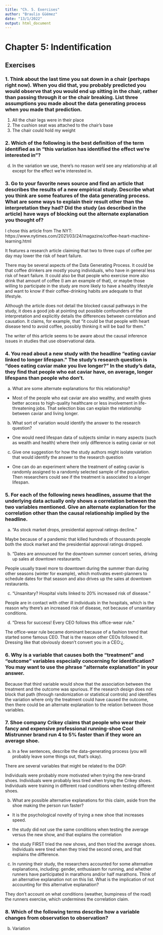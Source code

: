 ```yaml
---
title: "Ch. 5. Exercises"
author: "Braulio Güémez"
date: "13/1/2022"
output: html_document
---
```


# Chapter 5: Indentification
## Exercises


### 1. Think about the last time you sat down in a chair (perhaps right now). When you did that, you probably predicted you would observe that you would end up sitting in the chair, rather than passing through it or the chair breaking. List three assumptions you made about the data generating process when you made that prediction.

1) All the chair legs were in their place
2) The cushion seat was attached to the chair's base 
3) The chair could hold my weight

### 2.	Which of the following is the best definition of the term identified as in “this variation has identified the effect we’re interested in”?

d.	In the variation we use, there’s no reason we’d see any relationship at all except for the effect we’re interested in.



### 3.	Go to your favorite news source and find an article that describes the results of a new empirical study. Describe what you think are some features of the data generating process. What are some ways to explain their result other than the interpretation they had? Did the study (as described in the article) have ways of blocking out the alternate explanation you thought of?


I chose this article from The NYT:
https://www.nytimes.com/2021/03/24/magazine/coffee-heart-machine-learning.html

It features a research article claiming that two to three cups of coffee per day may lower the risk of heart failure.

There may be several aspects of the Data Generating Process. It could be that coffee drinkers are mostly young individuals, who have in general less risk of heart failure. It could also be that people who exercise more also drink that amount of coffee (I am an example of that), or maybe those willing to participate in the study are more likely to have a healthy lifestyle and want to know if their coffee-drinking habits are adequate to that lifestyle. 

Although the article does not detail the blocked causal pathways in the study, it does a good job at pointing out possible confounders of the interpretation and explicitly details the differences between correlation and causation. It claims, for example, that "it could be that people with heart disease tend to avoid coffee, possibly thinking it will be bad for them." 

The writer of this article seems to be aware about the causal inference issues in studies that use observational data. 

### 4.	You read about a new study with the headline “eating caviar linked to longer lifespan.” The study’s research question is “does eating caviar make you live longer?” In the study’s data, they find that people who eat caviar have, on average, longer lifespans than people who don’t. 

a.	What are some alternate explanations for this relationship? 

- Most of the people who eat caviar are also wealthy, and wealth gives better access to high-quality healthcare or less involvement in life-threatening jobs. That selection bias can explain the relationship between caviar and living longer.


b.	What sort of variation would identify the answer to the research question? 

- One would need lifespan data of subjects similar in many aspects (such as wealth and health) where their only difference is eating caviar or not   

c.	Give one suggestion for how the study authors might isolate variation that would identify the answer to the research question

- One can do an experiment where the treatment of eating caviar is randomly assigned to a randomly selected sample of the population. Then researchers could see if the treatment is associated to a longer lifespan.


### 5. For each of the following news headlines, assume that the underlying data actually only shows a correlation between the two variables mentioned. Give an alternate explanation for the correlation other than the causal relationship implied by the headline. 

a.	“As stock market drops, presidential approval ratings decline.”

Maybe because of a pandemic that killed hundreds of thousands people both the stock market and the presidential approval ratings dropped.

b.	“Dates are announced for the downtown summer concert series, driving up sales at downtown restaurants.” 

People usually travel more to downtown during the summer than during other seasons (winter for example), which motivates event-planners to schedule dates for that season and also drives up the sales at downtown restaurants.  

c.	“Unsanitary? Hospital visits linked to 20% increased risk of disease.” 

People are in contact with other ill individuals in the hospitals, which is the reason why there's an increased risk of disease, not because of unsanitary conditions.

d. “Dress for success! Every CEO follows this office-wear rule.”

The office-wear rule became dominant because of a fashion trend that started some famous CEO. That is the reason other CEOs followed it. Dressing like that obviously doesn't convert you in a CEO:¿.

### 6.	Why is a variable that causes both the “treatment” and “outcome” variables especially concerning for identification? You may want to use the phrase “alternate explanation” in your answer.

Because that third variable would show that the association between the treatment and the outcome was spurious. If the research design does not block that path (through randomization or statistical controls) and identifies the variation where only the treatment could have caused the outcome, then there could be an alternate explanation to the relation between those variables.


### 7. Shoe company Crikey claims that people who wear their fancy and expensive professional running-shoe Cool Mistrunner brand run 4 to 5% faster than if they wore an average shoe. 


a.	In a few sentences, describe the data-generating process (you will probably leave some things out, that’s okay). 

There are several variables that might be related to the DGP: 

Individuals were probably more motivated when trying the new-brand shoes.
Individuals were probably less tired when trying the Crikey shoes.
Individuals were training in different road conditions when testing different shoes.


b.	What are possible alternative explanations for this claim, aside from the shoe making the person run faster?

* It is the psychological novelty of trying a new shoe that increases speed.

* the study did not use the same conditions when testing the average versus the new show, and that explains the correlation

* the study FIRST tried the new shows, and then tried the average shoes. Individuals were tired when they tried the second ones, and that explains the difference.


c.	In running their study, the researchers accounted for some alternative explanations, including: gender, enthusiasm for running, and whether runners have participated in marathons and/or half marathons. Think of an alternative explanation not on this list. What is the implication of not accounting for this alternative explanation?

They don't account on what conditions (weather, bumpiness of the road) the runners exercise, which undermines the correlation claim. 

### 8. Which of the following terms describe how a variable changes from observation to observation?


b. Variation